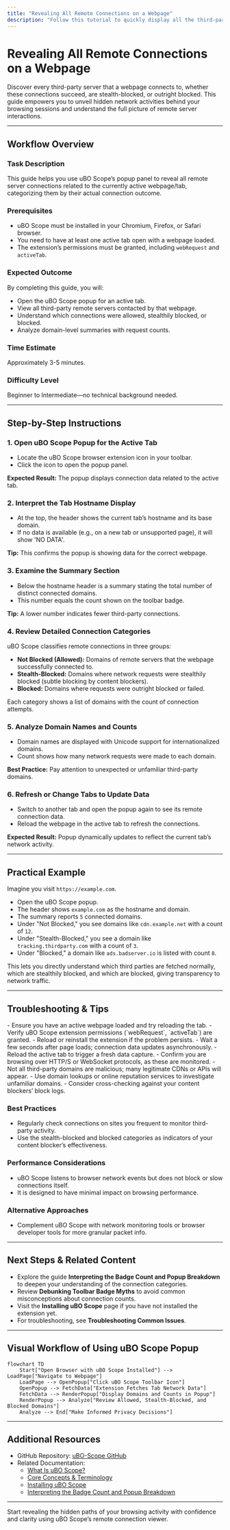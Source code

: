 ```yaml
---
title: "Revealing All Remote Connections on a Webpage"
description: "Follow this tutorial to quickly display all the third-party remote servers a webpage attempts to contact, whether the request is successful, stealthy, or blocked. Perfect for users wanting to understand what happens behind the scenes as they browse."
---
```


# Revealing All Remote Connections on a Webpage

Discover every third-party server that a webpage connects to, whether these connections succeed, are stealth-blocked, or outright blocked. This guide empowers you to unveil hidden network activities behind your browsing sessions and understand the full picture of remote server interactions.

---

## Workflow Overview

### Task Description
This guide helps you use uBO Scope’s popup panel to reveal all remote server connections related to the currently active webpage/tab, categorizing them by their actual connection outcome.

### Prerequisites
- uBO Scope must be installed in your Chromium, Firefox, or Safari browser.
- You need to have at least one active tab open with a webpage loaded.
- The extension’s permissions must be granted, including `webRequest` and `activeTab`.

### Expected Outcome
By completing this guide, you will:
- Open the uBO Scope popup for an active tab.
- View all third-party remote servers contacted by that webpage.
- Understand which connections were allowed, stealthily blocked, or blocked.
- Analyze domain-level summaries with request counts.

### Time Estimate
Approximately 3-5 minutes.

### Difficulty Level
Beginner to Intermediate—no technical background needed.

---

## Step-by-Step Instructions

### 1. Open uBO Scope Popup for the Active Tab

- Locate the uBO Scope browser extension icon in your toolbar.
- Click the icon to open the popup panel.

**Expected Result:**
The popup displays connection data related to the active tab.

### 2. Interpret the Tab Hostname Display

- At the top, the header shows the current tab’s hostname and its base domain.
- If no data is available (e.g., on a new tab or unsupported page), it will show 'NO DATA'.

**Tip:** This confirms the popup is showing data for the correct webpage.

### 3. Examine the Summary Section

- Below the hostname header is a summary stating the total number of distinct connected domains.
- This number equals the count shown on the toolbar badge.

**Tip:** A lower number indicates fewer third-party connections.

### 4. Review Detailed Connection Categories

uBO Scope classifies remote connections in three groups:

- **Not Blocked (Allowed):** Domains of remote servers that the webpage successfully connected to.
- **Stealth-Blocked:** Domains where network requests were stealthily blocked (subtle blocking by content blockers).
- **Blocked:** Domains where requests were outright blocked or failed.

Each category shows a list of domains with the count of connection attempts.

### 5. Analyze Domain Names and Counts

- Domain names are displayed with Unicode support for internationalized domains.
- Count shows how many network requests were made to each domain.

**Best Practice:** Pay attention to unexpected or unfamiliar third-party domains.

### 6. Refresh or Change Tabs to Update Data

- Switch to another tab and open the popup again to see its remote connection data.
- Reload the webpage in the active tab to refresh the connections.

**Expected Result:** Popup dynamically updates to reflect the current tab’s network activity.

---

## Practical Example

Imagine you visit `https://example.com`.

- Open the uBO Scope popup.
- The header shows `example.com` as the hostname and domain.
- The summary reports `5` connected domains.
- Under "Not Blocked," you see domains like `cdn.example.net` with a count of `12`.
- Under "Stealth-Blocked," you see a domain like `tracking.thirdparty.com` with a count of `3`.
- Under "Blocked," a domain like `ads.badserver.io` is listed with count `8`.

This lets you directly understand which third parties are fetched normally, which are stealthily blocked, and which are blocked, giving transparency to network traffic.

---

## Troubleshooting & Tips

<AccordionGroup title="Common Issues and How to Fix Them">
<Accordion title="Popup Shows 'NO DATA' or Empty">
- Ensure you have an active webpage loaded and try reloading the tab.
- Verify uBO Scope extension permissions (`webRequest`, `activeTab`) are granted.
- Reload or reinstall the extension if the problem persists.
</Accordion>
<Accordion title="Badge Count Not Updating">
- Wait a few seconds after page loads; connection data updates asynchronously.
- Reload the active tab to trigger a fresh data capture.
- Confirm you are browsing over HTTP/S or WebSocket protocols, as these are monitored.
</Accordion>
<Accordion title="Unexpected High Number of Connections">
- Not all third-party domains are malicious; many legitimate CDNs or APIs will appear.
- Use domain lookups or online reputation services to investigate unfamiliar domains.
- Consider cross-checking against your content blockers’ block logs.
</Accordion>
</AccordionGroup>

### Best Practices
- Regularly check connections on sites you frequent to monitor third-party activity.
- Use the stealth-blocked and blocked categories as indicators of your content blocker’s effectiveness.

### Performance Considerations
- uBO Scope listens to browser network events but does not block or slow connections itself.
- It is designed to have minimal impact on browsing performance.

### Alternative Approaches
- Complement uBO Scope with network monitoring tools or browser developer tools for more granular packet info.

---

## Next Steps & Related Content

- Explore the guide **Interpreting the Badge Count and Popup Breakdown** to deepen your understanding of the connection categories.
- Review **Debunking Toolbar Badge Myths** to avoid common misconceptions about connection counts.
- Visit the **Installing uBO Scope** page if you have not installed the extension yet.
- For troubleshooting, see **Troubleshooting Common Issues**.

---

## Visual Workflow of Using uBO Scope Popup

```mermaid
flowchart TD
    Start["Open Browser with uBO Scope Installed"] --> LoadPage["Navigate to Webpage"]
    LoadPage --> OpenPopup["Click uBO Scope Toolbar Icon"]
    OpenPopup --> FetchData["Extension Fetches Tab Network Data"]
    FetchData --> RenderPopup["Display Domains and Counts in Popup"]
    RenderPopup --> Analyze["Review Allowed, Stealth-Blocked, and Blocked Domains"]
    Analyze --> End["Make Informed Privacy Decisions"]
```

---

## Additional Resources

- GitHub Repository: [uBO-Scope GitHub](https://github.com/gorhill/uBO-Scope)
- Related Documentation:
  - [What Is uBO Scope?](/overview/intro-value/about-ubo-scope)
  - [Core Concepts & Terminology](/overview/architecture-concepts/key-terminology)
  - [Installing uBO Scope](/getting_started/installation_and_setup/installing_ubo_scope)
  - [Interpreting the Badge Count and Popup Breakdown](/guides/core-workflows/interpreting-badge-and-popup)


---

Start revealing the hidden paths of your browsing activity with confidence and clarity using uBO Scope’s remote connection viewer.
